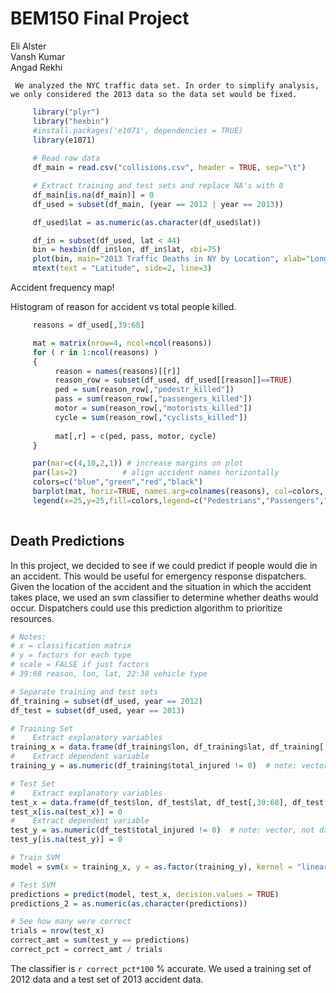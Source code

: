 BEM150 Final Project
========================================================
Eli Alster  
Vansh Kumar  
Angad Rekhi  

     We analyzed the NYC traffic data set. In order to simplify analysis, we only considered the 2013 data so the data set would be fixed.
  
```r
     library("plyr")
     library("hexbin")
     #install.packages('e1071', dependencies = TRUE)
     library(e1071)
     
     # Read raw data
     df_main = read.csv("collisions.csv", header = TRUE, sep="\t")

     # Extract training and test sets and replace NA's with 0
     df_main[is.na(df_main)] = 0
     df_used = subset(df_main, (year == 2012 | year == 2013))

     df_used$lat = as.numeric(as.character(df_used$lat))
```

```r
     df_in = subset(df_used, lat < 44)
     bin = hexbin(df_in$lon, df_in$lat, xbi=75)
     plot(bin, main="2013 Traffic Deaths in NY by Location", xlab="Longitude", ylab="")
     mtext(text = "Latitude", side=2, line=3)
```
Accident frequency map!

Histogram of reason for accident vs total people killed.

```r
     reasons = df_used[,39:68]

     mat = matrix(nrow=4, ncol=ncol(reasons))
     for ( r in 1:ncol(reasons) ) 
     {
          reason = names(reasons)[[r]]
          reason_row = subset(df_used, df_used[[reason]]==TRUE)
          ped = sum(reason_row[,"pedestr_killed"])
          pass = sum(reason_row[,"passengers_killed"])
          motor = sum(reason_row[,"motorists_killed"])
          cycle = sum(reason_row[,"cyclists_killed"])
          
          mat[,r] = c(ped, pass, motor, cycle)
     }

     par(mar=c(4,10,2,1)) # increase margins on plot 
     par(las=2)          # align accident names horizontally
     colors=c("blue","green","red","black")
     barplot(mat, horiz=TRUE, names.arg=colnames(reasons), col=colors, main="2013 NYC Deaths by Kind of Accident", xlab="Number of Deaths", xlim=c(0,40), cex.names=0.5)
     legend(x=25,y=25,fill=colors,legend=c("Pedestrians","Passengers","Motorists","Cyclists"))
 
```

Death Predictions
------------------

In this project, we decided to see if we could predict if people would die in an accident. This would be useful for emergency response dispatchers. Given the location of the accident and the situation in which the accident takes place, we used an svm classifier to determine whether deaths would occur. Dispatchers could use this prediction algorithm to prioritize resources.

``` r

# Notes:
# x = classification matrix
# y = factors for each type
# scale = FALSE if just factors
# 39:68 reason, lon, lat, 22:38 vehicle type

# Separate training and test sets
df_training = subset(df_used, year == 2012)
df_test = subset(df_used, year == 2013)

# Training Set
#    Extract explanatory variables
training_x = data.frame(df_training$lon, df_training$lat, df_training[,39:68], df_training[,22:38])
#    Extract dependent variable
training_y = as.numeric(df_training$total_injured != 0)  # note: vector, not data frame

# Test Set
#    Extract explanatory variables
test_x = data.frame(df_test$lon, df_test$lat, df_test[,39:68], df_test[,22:38])
test_x[is.na(test_x)] = 0
#    Extract dependent variable
test_y = as.numeric(df_test$total_injured != 0)  # note: vector, not data frame
test_y[is.na(test_y)] = 0

# Train SVM
model = svm(x = training_x, y = as.factor(training_y), kernel = "linear", cost = .1, type = "C-classification", scale = FALSE)

# Test SVM
predictions = predict(model, test_x, decision.values = TRUE)
predictions_2 = as.numeric(as.character(predictions))

# See how many were correct
trials = nrow(test_x)
correct_amt = sum(test_y == predictions)
correct_pct = correct_amt / trials

```

The classifier is `r correct_pct*100` % accurate. We used a training set of 2012 data and a test set of 2013 accident data.
